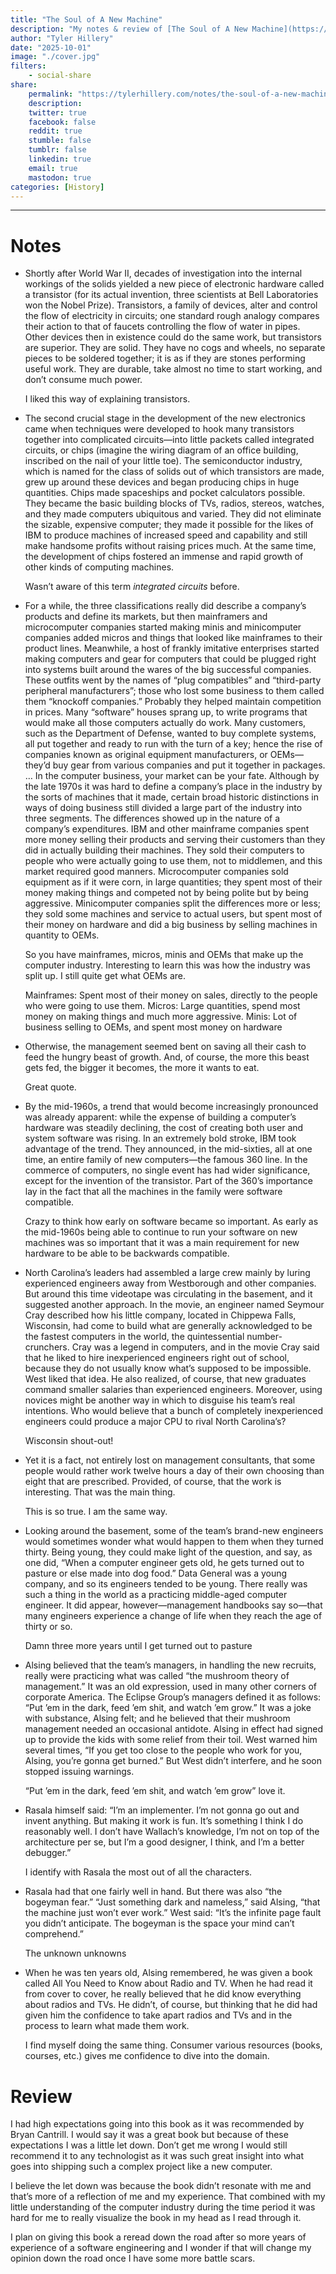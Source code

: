 ```yaml
---
title: "The Soul of A New Machine"
description: "My notes & review of [The Soul of A New Machine](https://a.co/d/6C3qMAc) by Tracy Kidder" 
author: "Tyler Hillery"
date: "2025-10-01"
image: "./cover.jpg"
filters:
    - social-share
share:
    permalink: "https://tylerhillery.com/notes/the-soul-of-a-new-machine"
    description:
    twitter: true
    facebook: false
    reddit: true
    stumble: false
    tumblr: false
    linkedin: true
    email: true
    mastodon: true
categories: [History]
---
```


------------------------------------------------------------------------

# Notes 

- ::: {.callout-note appearance="minimal" icon="false"}
Shortly after World War II, decades of investigation into the internal workings of the solids yielded a new piece of electronic hardware called a transistor (for its actual invention, three scientists at Bell Laboratories won the Nobel Prize). Transistors, a family of devices, alter and control the flow of electricity in circuits; one standard rough analogy compares their action to that of faucets controlling the flow of water in pipes. Other devices then in existence could do the same work, but transistors are superior. They are solid. They have no cogs and wheels, no separate pieces to be soldered together; it is as if they are stones performing useful work. They are durable, take almost no time to start working, and don’t consume much power.
:::

    I liked this way of explaining transistors.

- ::: {.callout-note appearance="minimal" icon="false"} 
The second crucial stage in the development of the new electronics came when techniques were developed to hook many transistors together into complicated circuits—into little packets called integrated circuits, or chips (imagine the wiring diagram of an office building, inscribed on the nail of your little toe). The semiconductor industry, which is named for the class of solids out of which transistors are made, grew up around these devices and began producing chips in huge quantities. Chips made spaceships and pocket calculators possible. They became the basic building blocks of TVs, radios, stereos, watches, and they made computers ubiquitous and varied. They did not eliminate the sizable, expensive computer; they made it possible for the likes of IBM to produce machines of increased speed and capability and still make handsome profits without raising prices much. At the same time, the development of chips fostered an immense and rapid growth of other kinds of computing machines.
:::

    Wasn't aware of this term *integrated circuits* before.

- ::: {.callout-note appearance="minimal" icon="false"} 
For a while, the three classifications really did describe a company’s products and define its markets, but then mainframers and microcomputer companies started making minis and minicomputer companies added micros and things that looked like mainframes to their product lines. Meanwhile, a host of frankly imitative enterprises started making computers and gear for computers that could be plugged right into systems built around the wares of the big successful companies. These outfits went by the names of “plug compatibles” and “third-party peripheral manufacturers”; those who lost some business to them called them “knockoff companies.” Probably they helped maintain competition in prices. Many “software” houses sprang up, to write programs that would make all those computers actually do work. Many customers, such as the Department of Defense, wanted to buy complete systems, all put together and ready to run with the turn of a key; hence the rise of companies known as original equipment manufacturers, or OEMs—they’d buy gear from various companies and put it together in packages.
...
In the computer business, your market can be your fate. Although by the late 1970s it was hard to define a company’s place in the industry by the sorts of machines that it made, certain broad historic distinctions in ways of doing business still divided a large part of the industry into three segments. The differences showed up in the nature of a company’s expenditures. IBM and other mainframe companies spent more money selling their products and serving their customers than they did in actually building their machines. They sold their computers to people who were actually going to use them, not to middlemen, and this market required good manners. Microcomputer companies sold equipment as if it were corn, in large quantities; they spent most of their money making things and competed not by being polite but by being aggressive. Minicomputer companies split the differences more or less; they sold some machines and service to actual users, but spent most of their money on hardware and did a big business by selling machines in quantity to OEMs.
:::

    So you have mainframes, micros, minis and OEMs that make up the computer industry. Interesting to learn this was how the industry was split up. I still quite get what OEMs are.

    Mainframes: Spent most of their money on sales, directly to the people who were going to use them.
    Micros: Large quantities, spend most money on making things and much more aggressive.
    Minis: Lot of business selling to OEMs, and spent most money on hardware

- ::: {.callout-note appearance="minimal" icon="false"} 
Otherwise, the management seemed bent on saving all their cash to feed the hungry beast of growth. And, of course, the more this beast gets fed, the bigger it becomes, the more it wants to eat.
:::

    Great quote.

- ::: {.callout-note appearance="minimal" icon="false"}
By the mid-1960s, a trend that would become increasingly pronounced was already apparent: while the expense of building a computer’s hardware was steadily declining, the cost of creating both user and system software was rising. In an extremely bold stroke, IBM took advantage of the trend. They announced, in the mid-sixties, all at one time, an entire family of new computers—the famous 360 line. In the commerce of computers, no single event has had wider significance, except for the invention of the transistor. Part of the 360’s importance lay in the fact that all the machines in the family were software compatible.
:::

    Crazy to think how early on software became so important. As early as the mid-1960s being able to continue to run your software on new machines was so important that it was a main requirement for new hardware to be able to be backwards compatible.

- ::: {.callout-note appearance="minimal" icon="false"}
North Carolina’s leaders had assembled a large crew mainly by luring experienced engineers away from Westborough and other companies. But around this time videotape was circulating in the basement, and it suggested another approach. In the movie, an engineer named Seymour Cray described how his little company, located in Chippewa Falls, Wisconsin, had come to build what are generally acknowledged to be the fastest computers in the world, the quintessential number-crunchers. Cray was a legend in computers, and in the movie Cray said that he liked to hire inexperienced engineers right out of school, because they do not usually know what’s supposed to be impossible. West liked that idea. He also realized, of course, that new graduates command smaller salaries than experienced engineers. Moreover, using novices might be another way in which to disguise his team’s real intentions. Who would believe that a bunch of completely inexperienced engineers could produce a major CPU to rival North Carolina’s?
:::

    Wisconsin shout-out!

- ::: {.callout-note appearance="minimal" icon="false"}
Yet it is a fact, not entirely lost on management consultants, that some people would rather work twelve hours a day of their own choosing than eight that are prescribed. Provided, of course, that the work is interesting. That was the main thing.
:::

    This is so true. I am the same way.

- ::: {.callout-note appearance="minimal" icon="false"}
Looking around the basement, some of the team’s brand-new engineers would sometimes wonder what would happen to them when they turned thirty. Being young, they could make light of the question, and say, as one did, “When a computer engineer gets old, he gets turned out to pasture or else made into dog food.” Data General was a young company, and so its engineers tended to be young. There really was such a thing in the world as a practicing middle-aged computer engineer. It did appear, however—management handbooks say so—that many engineers experience a change of life when they reach the age of thirty or so.
:::
    
    Damn three more years until I get turned out to pasture

- ::: {.callout-note appearance="minimal" icon="false"}
Alsing believed that the team’s managers, in handling the new recruits, really were practicing what was called “the mushroom theory of management.” It was an old expression, used in many other corners of corporate America. The Eclipse Group’s managers defined it as follows: “Put ’em in the dark, feed ’em shit, and watch ’em grow.” It was a joke with substance, Alsing felt; and he believed that their mushroom management needed an occasional antidote. Alsing in effect had signed up to provide the kids with some relief from their toil. West warned him several times, “If you get too close to the people who work for you, Alsing, you’re gonna get burned.” But West didn’t interfere, and he soon stopped issuing warnings.
:::

    "Put 'em in the dark, feed 'em shit, and watch 'em grow" love it.

- ::: {.callout-note appearance="minimal" icon="false"}
Rasala himself said: “I’m an implementer. I’m not gonna go out and invent anything. But making it work is fun. It’s something I think I do reasonably well. I don’t have Wallach’s knowledge, I’m not on top of the architecture per se, but I’m a good designer, I think, and I’m a better debugger.”
:::

    I identify with Rasala the most out of all the characters.

- ::: {.callout-note appearance="minimal" icon="false"}
Rasala had that one fairly well in hand. But there was also “the bogeyman fear.” “Just something dark and nameless,” said Alsing, “that the machine just won’t ever work.” West said: “It’s the infinite page fault you didn’t anticipate. The bogeyman is the space your mind can’t comprehend.”
:::

    The unknown unknowns

- ::: {.callout-note appearance="minimal" icon="false"}
When he was ten years old, Alsing remembered, he was given a book called All You Need to Know about Radio and TV. When he had read it from cover to cover, he really believed that he did know everything about radios and TVs. He didn’t, of course, but thinking that he did had given him the confidence to take apart radios and TVs and in the process to learn what made them work.
:::

    I find myself doing the same thing. Consumer various resources (books, courses, etc.) gives me confidence to dive into the domain.

# Review

I had high expectations going into this book as it was recommended by Bryan Cantrill. I would say it was a great book but because of these expectations I was a little let down. Don't get me wrong I would still recommend it to any technologist as it was such great insight into what goes into shipping such a complex project like a new computer.

I believe the let down was because the book didn't resonate with me and that's more of a reflection of me and my experience. That combined with my little understanding of the computer industry during the time period it was hard for me to really visualize the book in my head as I read through it.

I plan on giving this book a reread down the road after so more years of experience of a software engineering and I wonder if that will change my opinion down the road once I have some more battle scars.